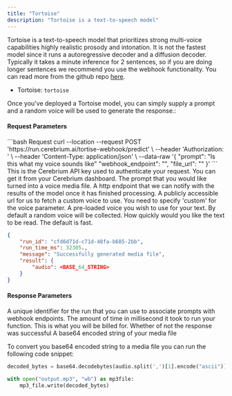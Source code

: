 ```yaml
---
title: "Tortoise"
description: "Tortoise is a text-to-speech model"
---
```


Tortoise is a text-to-speech model that prioritizes strong multi-voice capabilities highly realistic prosody and intonation. It is not the fastest model since it runs
a autoregressive decoder and a diffusion decoder. Typically it takes a minute inference for 2 sentences, so if you are doing longer sentences we recommend you use the webhook functionality. 
You can read more from the github repo [here](https://github.com/neonbjb/tortoise-tts).

- Tortoise: `tortoise`

Once you've deployed a Tortoise model, you can simply supply a prompt and a random voice will be used to generate the response.:

#### Request Parameters

<RequestExample>
```bash Request
  curl --location --request POST 'https://run.cerebrium.ai/tortise-webhook/predict' \
      --header 'Authorization: <API_KEY>' \
      --header 'Content-Type: application/json' \
      --data-raw '{
        "prompt": "Is this what my voice sounds like"
        "webhook_endpoint": "<WEBHOOK_ENDPOINT>",
        "file_url": "<FILE_URL>"
        }'
```
</RequestExample>

<ParamField header="Authorization" type="string" required>
  This is the Cerebrium API key used to authenticate your request. You can get it from your Cerebrium dashboard.
</ParamField>
<ParamField body="prompt" type="string" optional>
  The prompt that you would like turned into a voice media file.
</ParamField>
<ParamField body="webhook_endpoint" type="string" optional>
   A http endpoint that we can notify with the results of the model once it has finished processing.
</ParamField>
<ParamField body="file_url" type="string" optional>
   A publicly accessible url for us to fetch a custom voice to use. You need to specify 'custom' for the voice parameter.
</ParamField>
<ParamField body="voice" type="string" optional>
   A pre-loaded voice you wish to use for your text. By default a random voice will be collected.
</ParamField>
<ParamField body="preset" type="string" required>
   How quickly would you like the text to be read. The default is fast.
</ParamField>

<ResponseExample>

```json Response
{
    "run_id": "cfd6d71d-c71d-48fa-b685-2bb",
    "run_time_ms": 32305.,
    "message": "Successfully generated media file",
    "result": {
        "audio": <BASE_64_STRING>
    }
}
```
</ResponseExample>

#### Response Parameters

<ResponseField name="run_id" type="string" required>
  A unique identifier for the run that you can use to associate prompts with webhook endpoints.
</ResponseField>
<ResponseField name="run_time_ms" type="string" required>
  The amount of time in millisecond it took to run your function. This is what you will be billed for.
</ResponseField>
<ResponseField name="message" type="string" required>
  Whether of not the response was successful
</ResponseField>
<ResponseField name="audio" type="string" required>
  A base64 encoded string of your media file
</ResponseField>

To convert you base64 encoded string to a media file you can run the following code snippet:

```python
decoded_bytes = base64.decodebytes(audio.split(',')[1].encode("ascii"))

with open("output.mp3", "wb") as mp3file:
    mp3_file.write(decoded_bytes)
```